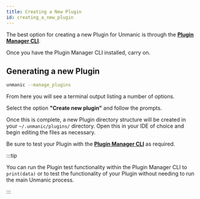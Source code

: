 ```yaml
---
title: Creating a New Plugin
id: creating_a_new_plugin
---
```



The best option for creating a new Plugin for Unmanic is through the
[**Plugin Manager CLI**](/docs/plugins/plugin_manager_cli).

Once you have the Plugin Manager CLI installed, carry on.


## Generating a new Plugin
```bash
unmanic --manage_plugins
```

From here you will see a terminal output listing a number of options.

Select the option **"Create new plugin"** and follow the prompts.

Once this is complete, a new Plugin directory structure will be created
in your `~/.unmanic/plugins/` directory. Open this in your IDE of choice
and begin editing the files as necessary.

Be sure to test your Plugin with the [**Plugin Manager CLI**](#) as required.

:::tip

You can run the Plugin test functionality within the Plugin Manager CLI to 
`print(data)` or to test the functionality of your Plugin without needing
to run the main Unmanic process.

:::
